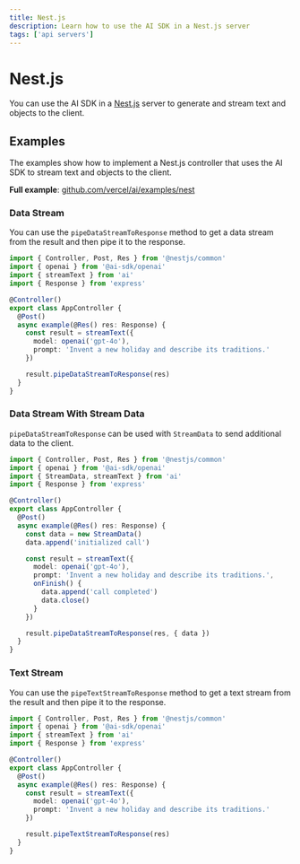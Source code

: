 ```yaml
---
title: Nest.js
description: Learn how to use the AI SDK in a Nest.js server
tags: ['api servers']
---
```


# Nest.js

You can use the AI SDK in a [Nest.js](https://nestjs.com/) server to generate and stream text and objects to the client.

## Examples

The examples show how to implement a Nest.js controller that uses the AI SDK to stream text and objects to the client.

**Full example**: [github.com/vercel/ai/examples/nest](https://github.com/vercel/ai/tree/main/examples/nest)

### Data Stream

You can use the `pipeDataStreamToResponse` method to get a data stream from the result and then pipe it to the response.

```ts filename='app.controller.ts'
import { Controller, Post, Res } from '@nestjs/common'
import { openai } from '@ai-sdk/openai'
import { streamText } from 'ai'
import { Response } from 'express'

@Controller()
export class AppController {
  @Post()
  async example(@Res() res: Response) {
    const result = streamText({
      model: openai('gpt-4o'),
      prompt: 'Invent a new holiday and describe its traditions.'
    })

    result.pipeDataStreamToResponse(res)
  }
}
```

### Data Stream With Stream Data

`pipeDataStreamToResponse` can be used with `StreamData` to send additional data to the client.

```ts filename='app.controller.ts' highlight="10-11,16-19,22"
import { Controller, Post, Res } from '@nestjs/common'
import { openai } from '@ai-sdk/openai'
import { StreamData, streamText } from 'ai'
import { Response } from 'express'

@Controller()
export class AppController {
  @Post()
  async example(@Res() res: Response) {
    const data = new StreamData()
    data.append('initialized call')

    const result = streamText({
      model: openai('gpt-4o'),
      prompt: 'Invent a new holiday and describe its traditions.',
      onFinish() {
        data.append('call completed')
        data.close()
      }
    })

    result.pipeDataStreamToResponse(res, { data })
  }
}
```

### Text Stream

You can use the `pipeTextStreamToResponse` method to get a text stream from the result and then pipe it to the response.

```ts filename='app.controller.ts' highlight="15"
import { Controller, Post, Res } from '@nestjs/common'
import { openai } from '@ai-sdk/openai'
import { streamText } from 'ai'
import { Response } from 'express'

@Controller()
export class AppController {
  @Post()
  async example(@Res() res: Response) {
    const result = streamText({
      model: openai('gpt-4o'),
      prompt: 'Invent a new holiday and describe its traditions.'
    })

    result.pipeTextStreamToResponse(res)
  }
}
```

